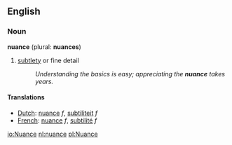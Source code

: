==English==

===Noun===
'''nuance''' (plural: '''nuances''')

# [[subtle]]ty or fine detail
#: ''Understanding the basics is easy; appreciating the '''nuance''' takes years.''

====Translations====
*[[Dutch]]: [[nuance]] ''f'', [[subtiliteit]] ''f''
*[[French]]: [[nuance]] ''f'', [[subtilité]] ''f''

[[io:Nuance]]
[[nl:nuance]]
[[pl:Nuance]]